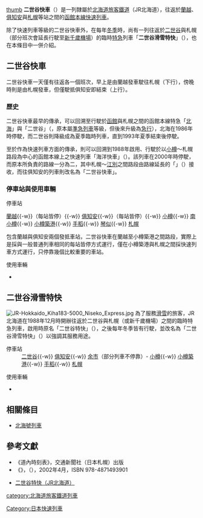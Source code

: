 [[file:Kiha_201_Naebo_work_shop_20091010.jpg|thumb]]
'''二世谷快車'''（{{lang-ja|ニセコライナー}}）是一列隸屬於[[北海道旅客鐵道|北海道旅客鐵道]]（JR北海道），往返於[[蘭越車站|蘭越]]、[[俱知安車站|俱知安]]與[[札幌車站|札幌]]等站之間的[[函館本線|函館本線]][[快速列車|快速列車]]。

除了快速列車等級的二世谷快車外，在每年[[冬季|冬季]]時，尚有一列往返於[[二世谷車站|二世谷]]與札幌（部分班次會延長行駛至[[新千歲機場車站|新千歲機場]]）的臨時[[特急|特急]]列車「'''二世谷滑雪特快'''」（{{lang|ja|ニセコスキーエクスプレス}}），也在本條目中一併介紹。

==二世谷快車==

二世谷快車一天僅有往返各一個班次，早上是由蘭越發車駛往札幌（下行），傍晚時則是由札幌發車，但僅駛抵俱知安即結束（上行）。

===歷史===
二世谷快車最早的傳承，可以回溯至行駛於[[函館車站|函館]]與札幌之間的函館本線特急「[[北海號列車|北海]]」與「二世谷」（{{lang|ja|ニセコ}}，原本屬[[準急列車|準急列車]]等級，但後來升級為[[急行列車|急行]]），北海在1986年時停駛，而二世谷則降級成為夏季臨時列車，直到1993年夏季結束後停駛。

至於作為快速列車方面的傳承，則可以回溯到1988年啟用、行駛於以[[小樽車站|小樽]]～札幌路段為中心的函館本線上之快速列車「海洋快車」（{{lang|ja|マリンライナー}}）。該列車在2000年時停駛，而原本所負責的路線一分為二，其中札幌～[[江別車站|江別]]之間路段由路線延長的「{{link-ja|石狩快車|いしかりライナー}}」（{{lang|ja|いしかりライナー}}）接收，而往俱知安的列車則改名為「二世谷快車」。

===停車站與使用車輛===
;停車站
[[蘭越車站|蘭越]]{{-w}}（每站皆停）{{-w}} [[俱知安車站|俱知安]]{{-w}}（每站皆停）{{-w}} [[小樽車站|小樽]]{{-w}} [[南小樽車站|南小樽]]{{-w}} [[小樽築港車站|小樽築港]]{{-w}} [[手稻車站|手稻]]{{-w}} [[琴似車站|琴似]]{{-w}} [[札幌車站|札幌]]

包含蘭越與俱知安兩個發抵車站，二世谷快車在蘭越至小樽築港之間路段，實際上是採與一般普通列車相同的每站皆停方式運行，僅在小樽築港與札幌之間採快速列車方式運行，只停靠幾個比較重要的車站。

;使用車輛
* {{link-ja|JR北海道Kiha201系柴聯車|JR北海道キハ201系気動車|Kiha201系}}

==二世谷滑雪特快==
[[File:JR-Hokkaido_Kiha183-5000_Niseko_Express.jpg|thumb]]
為了服務[[滑雪|滑雪]]的旅客，JR北海道在1988年12月時開辦往返於二世谷與札幌（或新千歲機場）之間的臨時特急列車，啟用時原名「二世谷特快」（{{lang|ja|ニセコエクスプレス}}），之後每年冬季皆有行駛，並改名為「二世谷滑雪特快」（{{lang|ja|ニセコスキーエクスプレス}}）以強調其服務用途。

;停車站
: [[二世谷車站|二世谷]]{{-w}} [[俱知安車站|俱知安]]{{-w}} [[余市車站|余市]]（部分列車不停靠）- [[小樽車站|小樽]]{{-w}} [[小樽築港車站|小樽築港]]{{-w}} [[手稻車站|手稻]]{{-w}} [[札幌車站|札幌]]

;使用車輛
* {{link-ja|日本國鐵Kiha183系柴聯車|国鉄キハ183系気動車|Kiha183系5000番台}}

==相關條目==
* [[北海號列車|北海號列車]]

==參考文獻==
* 《道內時刻表》，交通新聞社（日本札幌）出版
* 《{{lang|ja|特急北斗&JR北海道の特急列車}}》，{{link-ja|伊卡洛斯出版|イカロス出版}}（{{lang|ja|イカロス出版}}），2002年4月，ISBN 978-4871493901
* {{ja}}[http://www.jrhokkaido.co.jp/train/tr029_01.html 二世谷特快（JR北海道）]{{Wayback|url=http://www.jrhokkaido.co.jp/train/tr029_01.html |date=20170804035023 }}

{{DEFAULTSORT:Niseko-Lainaa}}
[[category:北海道旅客鐵道列車|category:北海道旅客鐵道列車]]
[[Category:日本快速列車|Category:日本快速列車]]